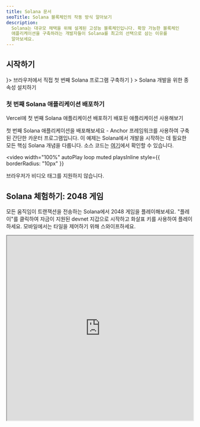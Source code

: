 ```yaml
---
title: Solana 문서
seoTitle: Solana 블록체인의 작동 방식 알아보기
description:
  Solana는 대규모 채택을 위해 설계된 고성능 블록체인입니다. 확장 가능한 블록체인
  애플리케이션을 구축하려는 개발자들이 Solana를 최고의 선택으로 삼는 이유를
  알아보세요.
---
```


## 시작하기

<Cards>
  <Card title="빠른 시작" href="/docs/intro/quick-start" icon={<Rocket />}>
    브라우저에서 직접 첫 번째 Solana 프로그램 구축하기
  </Card>
  <Card
    title="로컬 환경 설정"
    href="/docs/intro/installation"
    icon={<Download />}
  >
    Solana 개발을 위한 종속성 설치하기
  </Card>
</Cards>

### 첫 번째 Solana 애플리케이션 배포하기

<Cards>
  <Card
    title="Vercel에 배포하기"
    href="https://vercel.com/new/clone?repository-url=https%3A%2F%2Fgithub.com%2Fsolana-developers%2Fanchor-web3js-nextjs&root-directory=frontend&demo-title=Anchor%20Web3.js%20Next.js%20Demo&demo-description=An%20example%20deployment%20of%20the%20Anchor%20Web3.js%20Next.js%20project.&demo-url=https%3A%2F%2Fanchor-web3js-nextjs.vercel.app%2F&project-name=anchor-web3js-nextjs&repository-name=anchor-web3js-nextjs"
  >
    Vercel에 첫 번째 Solana 애플리케이션 배포하기
  </Card>
  <Card
    title="Vercel 미리보기"
    href="https://anchor-web3js-nextjs-jade.vercel.app/"
  >
    배포된 애플리케이션 사용해보기
  </Card>
</Cards>

첫 번째 Solana 애플리케이션을 배포해보세요 - Anchor 프레임워크를 사용하여 구축된
간단한 카운터 프로그램입니다. 이 예제는 Solana에서 개발을 시작하는 데 필요한
모든 핵심 Solana 개념을 다룹니다. 소스 코드는
[여기](https://github.com/solana-developers/anchor-web3js-nextjs)에서 확인할 수
있습니다.

<Accordions>
<Accordion title="애플리케이션 데모">

<video
  width="100%"
  autoPlay
  loop
  muted
  playsInline
  style={{
    borderRadius: "10px"
  }}
>
  <source src="/assets/docs/counter.mp4" type="video/mp4" />
  브라우저가 비디오 태그를 지원하지 않습니다.
</video>

</Accordion>
</Accordions>

## Solana 체험하기: 2048 게임

모든 움직임이 트랜잭션을 전송하는 Solana에서 2048 게임을 플레이해보세요.
"플레이"를 클릭하여 자금이 지원된 devnet 지갑으로 시작하고 화살표 키를 사용하여
플레이하세요. 모바일에서는 타일을 제어하기 위해 스와이프하세요.

<Accordions>
<Accordion title="Solana 2048 플레이하기">

<iframe
  src="https://solplay.de/solana-2048/"
  width="100%"
  height="500"
  style={{
    borderRadius: "12px",
    border: "2px solid rgba(0, 0, 0, 0.2)",
    maxWidth: "100%",
    minHeight: "300px",
    aspectRatio: "1"
  }}
  scrolling="no"
/>

</Accordion>
</Accordions>

Solana Foundation DevRel 팀의 [Jonas](https://x.com/SolPlay_jonas)가
제작했습니다.

## 학습 시작하기

Solana 개발에 특화된 핵심 개념을 배워보세요.

<Cards>
  <Card title="계정" href="/docs/core/accounts">
    Solana가 데이터를 저장하는 방법
  </Card>
  <Card title="Solana의 수수료" href="/docs/core/fees">
    Solana에서 트랜잭션을 보내는 비용
  </Card>
  <Card title="트랜잭션" href="/docs/core/transactions">
    Solana 네트워크와 상호작용하는 방법
  </Card>
  <Card title="프로그램" href="/docs/core/programs">
    Solana의 스마트 컨트랙트
  </Card>
  <Card title="프로그램 파생 주소" href="/docs/core/pda">
    결정적 주소를 생성하는 방법
  </Card>
  <Card title="크로스 프로그램 호출" href="/docs/core/cpi">
    한 프로그램에서 다른 프로그램을 호출하는 방법
  </Card>
</Cards>

### 클라이언트 측 개발

클라이언트 측에서 개발하는 경우, 다음과 같은 커뮤니티 기여 SDK가 인기 있는
언어로 네트워크와 상호작용하는 데 도움이 됩니다:

| 언어       | SDK                                                                                                                                       |
| ---------- | ----------------------------------------------------------------------------------------------------------------------------------------- |
| Rust       | [solana_sdk](https://docs.rs/solana-sdk/latest/solana_sdk/)                                                                               |
| Typescript | [@solana/web3.js](https://github.com/anza-xyz/solana-web3.js)                                                                             |
| Python     | [solders](https://github.com/kevinheavey/solders)                                                                                         |
| Java       | [sava](https://sava.software) or [solanaj](https://github.com/skynetcap/solanaj) or [solana4j](https://github.com/LMAX-Exchange/solana4j) |
| C++        | [solcpp](https://github.com/mschneider/solcpp) or [solana-c](https://github.com/VAR-META-Tech/solana-c-sdk)                               |
| Go         | [solana-go](https://github.com/gagliardetto/solana-go)                                                                                    |
| Kotlin     | [sol4k](https://github.com/sol4k/sol4k) or [solanaKT](https://github.com/metaplex-foundation/SolanaKT)                                    |
| Dart       | [solana](https://github.com/espresso-cash/espresso-cash-public/tree/master/packages/solana)                                               |
| C#         | [solnet](https://github.com/bmresearch/Solnet)                                                                                            |
| GdScript   | [godot](https://github.com/Virus-Axel/godot-solana-sdk/)                                                                                  |

## validator 운영하기

Solana validator를 운영하고 네트워크 보안을 돕는 데 필요한 것을 알아보세요.

<Cards>
  <Card title="Validator" href="https://docs.anza.xyz/validator/anatomy">
    Solana 네트워크를 보호하는 개별 노드
  </Card>
  <Card
    title="시스템 요구사항"
    href="https://docs.anza.xyz/operations/requirements"
  >
    validator 운영에 권장되는 하드웨어 요구사항 및 필요한 SOL
  </Card>
  <Card
    title="Validator 설정"
    href="https://docs.anza.xyz/operations/setup-a-validator"
  >
    validator를 설정하고 처음으로 클러스터에 연결하기
  </Card>
</Cards>

## 지원 받기

[Solana StackExchange](https://solana.stackexchange.com)에서 Solana 커뮤니티의
도움을 받으세요.
